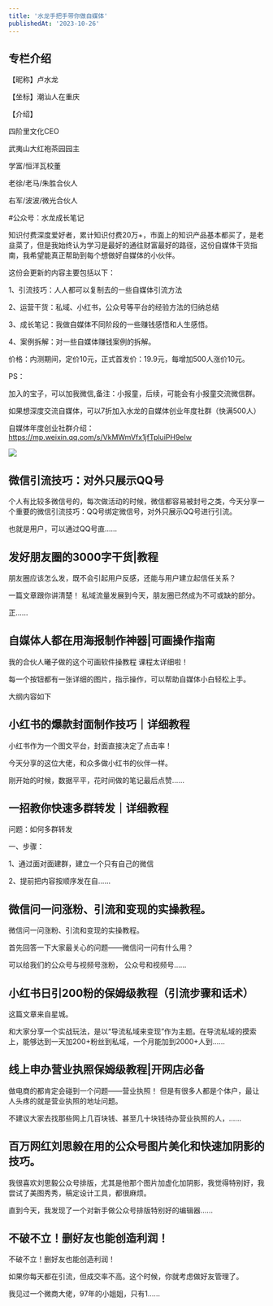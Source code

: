```yaml
---
title: '水龙手把手带你做自媒体'
publishedAt: '2023-10-26'
---
```


## 专栏介绍

【昵称】卢水龙

【坐标】潮汕人在重庆

【介绍】

四阶里文化CEO

武夷山大红袍茶园园主

学富/恒洋瓦校董

老徐/老马/朱胜合伙人

右军/波波/微光合伙人

#公众号：水龙成长笔记

知识付费深度爱好者，累计知识付费20万+，市面上的知识产品基本都买了，是老韭菜了，但是我始终认为学习是最好的通往财富最好的路径，这份自媒体干货指南，我希望能真正帮助到每个想做好自媒体的小伙伴。

这份会更新的内容主要包括以下：

1、引流技巧：人人都可以复制去的一些自媒体引流方法

2、运营干货：私域、小红书，公众号等平台的经验方法的归纳总结

3、成长笔记：我做自媒体不同阶段的一些赚钱感悟和人生感悟。

4、案例拆解：对一些自媒体赚钱案例的拆解。

价格：内测期间，定价10元，正式首发价：19.9元，每增加500人涨价10元。

PS：

加入的宝子，可以加我微信,备注：小报童，后续，可能会有小报童交流微信群。

如果想深度交流自媒体，可以7折加入水龙的自媒体创业年度社群（快满500人）

自媒体年度创业社群介绍：https://mp.weixin.qq.com/s/VkMWmVfx1jfTpluiPH9eIw

![](https://static.xiaobot.net/file/2023-10-26/119929/63f410b5d342a6b2f6b434e1e8e83217.jpeg)

## 微信引流技巧：对外只展示QQ号
个人有比较多微信号的，每次做活动的时候，微信都容易被封号之类，今天分享一个重要的微信引流技巧：QQ号绑定微信号，对外只展示QQ号进行引流。

也就是用户，可以通过QQ号直......

## 发好朋友圈的3000字干货|教程
朋友圈应该怎么发，既不会引起用户反感，还能与用户建立起信任关系？

一篇文章跟你讲清楚！ 私域流量发展到今天，朋友圈已然成为不可或缺的部分。

正......

## 自媒体人都在用海报制作神器|可画操作指南
我的合伙人曦子做的这个可画软件操教程 课程太详细啦！

每一个按钮都有一张详细的图片，指示操作，可以帮助自媒体小白轻松上手。

大纲内容如下

## 小红书的爆款封面制作技巧｜详细教程
小红书作为一个图文平台，封面直接决定了点击率！

今天分享的这位大佬，和众多做小红书的伙伴一样。

刚开始的时候，数据平平，花时间做的笔记最后点赞......

## 一招教你快速多群转发｜详细教程
问题：如何多群转发

一、步骤：

1、通过面对面建群，建立一个只有自己的微信

2、提前把内容按顺序发在自......

## 微信问一问涨粉、引流和变现的实操教程。
微信问一问涨粉、引流和变现的实操教程。

首先回答一下大家最关心的问题——微信问一问有什么用？

可以给我们的公众号与视频号涨粉， 公众号和视频号......

## 小红书日引200粉的保姆级教程（引流步骤和话术）
这篇文章来自星城。
 

和大家分享一个实战玩法，是以“导流私域来变现”作为主题。在导流私域的摸索上，能够达到一天加200+粉丝到私域，一个月能加到2000+人到......

## 线上申办营业执照保姆级教程|开网店必备
做电商的都肯定会碰到一个问题——营业执照！ 但是有很多人都是个体户，最让人头疼的就是营业执照的地址问题。

不建议大家去找那些网上几百块钱、甚至几十块钱待办营业执照的人，......

## 百万网红刘思毅在用的公众号图片美化和快速加阴影的技巧。
我很喜欢刘思毅公众号排版，尤其是他那个图片加虚化加阴影，我觉得特别好，我尝试了美图秀秀，稿定设计工具，都很麻烦。

直到今天，我发现了一个对新手做公众号排版特别好的编辑器......

## 不破不立！删好友也能创造利润！
不破不立！删好友也能创造利润！

如果你每天都在引流，但成交率不高。这个时候，你就考虑做好友管理了。

我见过一个微商大佬，97年的小姐姐，只有1......

